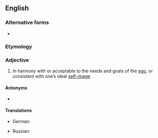 ==English==

===Alternative forms===
* {{l|en|ego-syntonic}}

===Etymology===
{{compound|en|ego|syntonic}}

===Adjective===
{{en-adj}}

# {{lb|en|of behaviours, values, or beliefs}} In harmony with or acceptable to the needs and goals of the [[ego]], or consistent with one’s ideal [[self-image]]

====Antonyms====
* {{l|en|egodystonic}}

====Translations====
{{trans-top}}
* German: {{t+|de|ich-synton}}
{{trans-mid}}
* Russian: {{t+|ru|эгосинтони́ческий}}
{{trans-bottom}}